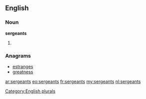 ==English==

===Noun===
'''sergeants'''

# {{plural of|[[sergeant]]}}

===Anagrams===
* [[estranges#English|estranges]]
* [[greatness#English|greatness]]

[[Category:English plurals]]

[[ar:sergeants]]
[[eo:sergeants]]
[[fr:sergeants]]
[[my:sergeants]]
[[nl:sergeants]]